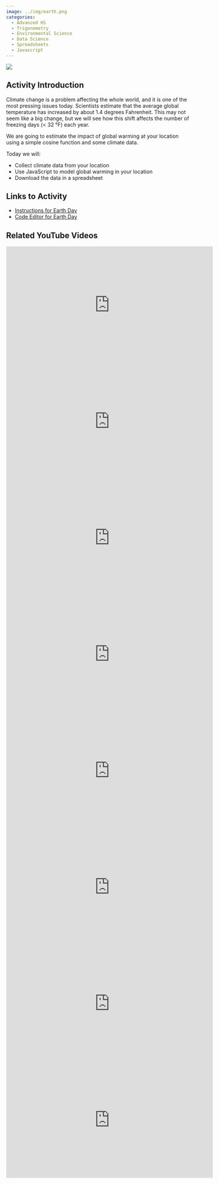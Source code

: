 ```yaml
---
image: ../img/earth.png
categories:
  - Advanced HS
  - Trigonometry
  - Environmental Science
  - Data Science
  - Spreadsheets
  - Javascript
---
```


![](../img/earth.png)

## Activity Introduction

Climate change is a problem affecting the whole world, and it is one of the most pressing issues today. Scientists estimate that the average global temperature has increased by about 1.4 degrees Fahrenheit. This may not seem like a big change, but we will see how this shift affects the number of freezing days (< 32 °F) each year.

We are going to estimate the impact of global warming at your location using a simple cosine function and some climate data.

Today we will:

* Collect climate data from your location
* Use JavaScript to model global warming in your location
* Download the data in a spreadsheet

## Links to Activity
* [Instructions for Earth Day](https://www.asc.ohio-state.edu/orban.14/stemcoding/earthday/earthday.html?_gl=1*eiox2q*_gcl_au*NzYxNTY2MTAzLjE3MTk5NDI3NDQ.*_ga*NjIzMjU3ODAzLjE3MTk5NDI3NDM.*_ga_09WC99HMPE*MTcxOTk0Mjc0My4xLjAuMTcxOTk0Mjc0My42MC4wLjA.#)
* [Code Editor for Earth Day](https://editor.p5js.org/bscheib99/sketches/LTT_bC2Fc)

## Related YouTube Videos

<iframe width="560" height="315" src="https://www.youtube.com/embed/2N1x2PEAq6g?si=mrBqIWnfhkFTucvM" title="YouTube video player" frameborder="0" allow="accelerometer; autoplay; clipboard-write; encrypted-media; gyroscope; picture-in-picture; web-share" referrerpolicy="strict-origin-when-cross-origin" allowfullscreen></iframe>

<iframe width="560" height="315" src="https://www.youtube.com/embed/cbRKffGS2dg?si=cG0VOC6Y9ZhraO68" title="YouTube video player" frameborder="0" allow="accelerometer; autoplay; clipboard-write; encrypted-media; gyroscope; picture-in-picture; web-share" referrerpolicy="strict-origin-when-cross-origin" allowfullscreen></iframe>

<iframe width="560" height="315" src="https://www.youtube.com/embed/Rw7ATO24jtE?si=F8oJ3XYBNAIt1E1A" title="YouTube video player" frameborder="0" allow="accelerometer; autoplay; clipboard-write; encrypted-media; gyroscope; picture-in-picture; web-share" referrerpolicy="strict-origin-when-cross-origin" allowfullscreen></iframe>

<iframe width="560" height="315" src="https://www.youtube.com/embed/jkvQMAq_XY8?si=KXXFVwpvI9ORpf0F" title="YouTube video player" frameborder="0" allow="accelerometer; autoplay; clipboard-write; encrypted-media; gyroscope; picture-in-picture; web-share" referrerpolicy="strict-origin-when-cross-origin" allowfullscreen></iframe>

<iframe width="560" height="315" src="https://www.youtube.com/embed/kcKQdHU_amM?si=WHUhwa-kZJm30yfH" title="YouTube video player" frameborder="0" allow="accelerometer; autoplay; clipboard-write; encrypted-media; gyroscope; picture-in-picture; web-share" referrerpolicy="strict-origin-when-cross-origin" allowfullscreen></iframe>

<iframe width="560" height="315" src="https://www.youtube.com/embed/3HhtcRH-W-c?si=GTBVG5ZsbQ-VNTBx" title="YouTube video player" frameborder="0" allow="accelerometer; autoplay; clipboard-write; encrypted-media; gyroscope; picture-in-picture; web-share" referrerpolicy="strict-origin-when-cross-origin" allowfullscreen></iframe>

<iframe width="560" height="315" src="https://www.youtube.com/embed/mOz7KUDxXhg?si=N1oOKpPs9lPUpyOx" title="YouTube video player" frameborder="0" allow="accelerometer; autoplay; clipboard-write; encrypted-media; gyroscope; picture-in-picture; web-share" referrerpolicy="strict-origin-when-cross-origin" allowfullscreen></iframe>

<iframe width="560" height="315" src="https://www.youtube.com/embed/NDXZ4lwf60I?si=7tJG58vn3aUq8Z2f" title="YouTube video player" frameborder="0" allow="accelerometer; autoplay; clipboard-write; encrypted-media; gyroscope; picture-in-picture; web-share" referrerpolicy="strict-origin-when-cross-origin" allowfullscreen></iframe>